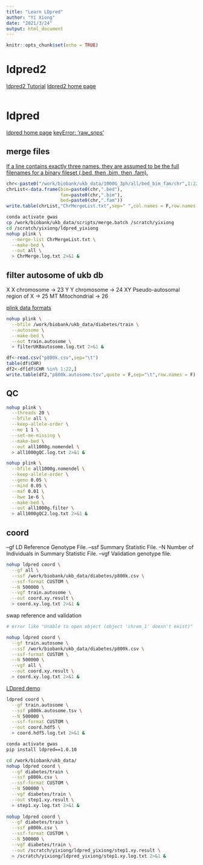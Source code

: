 ```yaml
---
title: "Learn LDpred"
author: "Yi Xiong"
date: "2021/3/24"
output: html_document
---
```


```r
knitr::opts_chunk$set(echo = TRUE)
```

# ldpred2

[ldpred2 Tutorial](https://choishingwan.github.io/PRS-Tutorial/ldpred/)
[ldpred2 home page](https://github.com/privefl/bigsnpr)

```r

```

# ldpred

[ldpred home page](https://github.com/bvilhjal/ldpred)
[keyError: 'raw_snps'](https://github.com/bvilhjal/ldpred/issues/151)

## merge files

[If a line contains exactly three names, they are assumed to be the full filenames for a binary fileset (.bed, then .bim, then .fam).](https://www.cog-genomics.org/plink/1.9/data#merge_list)

```r
chr<-paste0("/work/biobank/ukb_data/1000G_3ph/all/bed_bim_fam/chr",1:22)
chrList<-data.frame(bim=paste0(chr,".bed"),
                    fam=paste0(chr,".bim"),
                    bed=paste0(chr,".fam"))
write.table(chrList,"ChrMergeList.txt",sep=" ",col.names = F,row.names = F,quote=F)
```

```bash
conda activate gwas
cp /work/biobank/ukb_data/scripts/merge.batch /scratch/yixiong
cd /scratch/yixiong/ldpred_yixiong
nohup plink \
  --merge-list ChrMergeList.txt \
  --make-bed \
  --out all \
  > ChrMerge.log.txt 2>&1 &   
```

## filter autosome of ukb db

X    X chromosome                    -> 23
Y    Y chromosome                    -> 24
XY   Pseudo-autosomal region of X    -> 25
MT   Mitochondrial                   -> 26

[plink data formats](https://zzz.bwh.harvard.edu/plink/data.shtml)

```bash
nohup plink \
  --bfile /work/biobank/ukb_data/diabetes/train \
  --autosome \
  --make-bed \
  --out train.autosome \
  > filterUKBautosome.log.txt 2>&1 &
```

```r
df<-read.csv("p800k.csv",sep="\t")
table(df$CHR)
df2<-df[df$CHR %in% 1:22,]
write.table(df2,"p800k.autosome.tsv",quote = F,sep="\t",row.names = F)
```

## QC

```bash
nohup plink \
  --threads 20 \
  --bfile all \
  --keep-allele-order \
  --me 1 1 \
  --set-me-missing \
  --make-bed \
  --out all1000g.nomendel \
  > all1000gQC.log.txt 2>&1 &

nohup plink \
  --bfile all1000g.nomendel \
  --keep-allele-order \
  --geno 0.05 \
  --mind 0.05 \
  --maf 0.01 \
  --hwe 1e-6 \
  --make-bed \
  --out all1000g.filter \
  > all1000gQC2.log.txt 2>&1 &
```

## coord

--gf LD Reference Genotype File.
--ssf Summary Statistic File.
--N Number of Individuals in Summary Statistic File.
--vgf Validation genotype file.

```bash
nohup ldpred coord \
  --gf all \
  --ssf /work/biobank/ukb_data/diabetes/p800k.csv \
  --ssf-format CUSTOM \
  --N 500000 \
  --vgf train.autosome \
  --out coord.xy.result \
  > coord.xy.log.txt 2>&1 & 
```

swap reference and validation

```bash

# error like "Unable to open object (object 'chrom_1' doesn't exist)"

nohup ldpred coord \
  --gf train.autosome \
  --ssf /work/biobank/ukb_data/diabetes/p800k.csv \
  --ssf-format CUSTOM \
  --N 500000 \
  --vgf all \
  --out coord.xy.result \
  > coord.xy.log.txt 2>&1 & 
```

[LDpred demo](https://hpc.nih.gov/apps/LDpred.html)

```bash
ldpred coord \
  --gf train.autosome \
  --ssf p800k.autosome.tsv \
  --N 500000 \
  --ssf-format CUSTOM \
  --out coord.hdf5 \
  > coord.hdf5.log.txt 2>&1 & 
```

```bash
conda activate gwas
pip install ldpred==1.0.10

cd /work/biobank/ukb_data/
nohup ldpred coord \
  --gf diabetes/train \
  --ssf p800k.csv \
  --ssf-format CUSTOM \
  --N 500000 \
  --vgf diabetes/train \
  --out step1.xy.result \
  > step1.xy.log.txt 2>&1 & 
  
nohup ldpred coord \
  --gf diabetes/train \
  --ssf p800k.csv \
  --ssf-format CUSTOM \
  --N 500000 \
  --vgf diabetes/train \
  --out /scratch/yixiong/ldpred_yixiong/step1.xy.result \
  > /scratch/yixiong/ldpred_yixiong/step1.xy.log.txt 2>&1 & 
```

